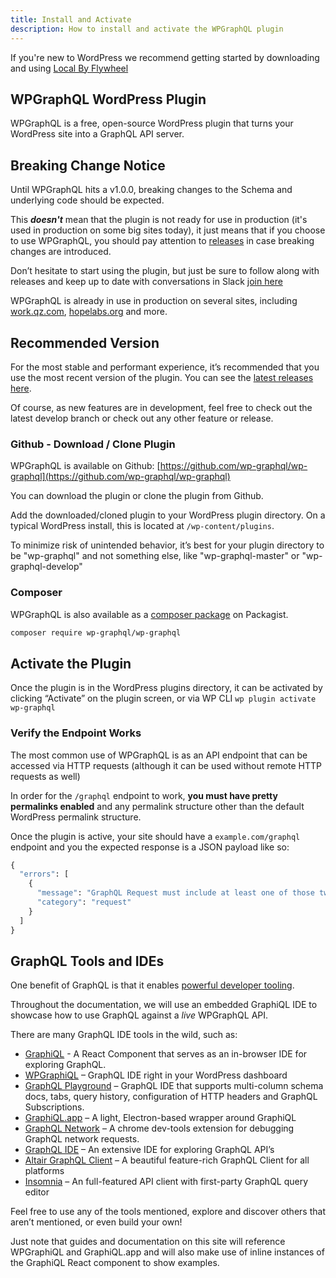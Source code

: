 ```yaml
---
title: Install and Activate
description: How to install and activate the WPGraphQL plugin
---
```



<Note type="warning" title="New to WordPress?">
  If you're new to WordPress we recommend getting started by downloading and
  using <a href="https://localbyflywheel.com/">Local By Flywheel</a>
</Note>

## WPGraphQL WordPress Plugin

WPGraphQL is a free, open-source WordPress plugin that turns your WordPress site into a GraphQL API
server.

## Breaking Change Notice

<Note type="warning">
Until WPGraphQL hits a v1.0.0, breaking changes to the Schema and underlying code should be expected.

This **_doesn't_** mean that the plugin is not ready for use in production (it's used in production
on some big sites today), it just means that if you choose to use WPGraphQL, you should pay attention
to [releases](https://github.com/wp-graphql/wp-graphql/releases) in case breaking changes are introduced.

</Note>

<p></p>

Don’t hesitate to start using the plugin, but just be sure to follow along with releases and keep up
to date with conversations in Slack [join here](https://wpgql-slack.herokuapp.com/)

WPGraphQL is already in use in production on several sites, including [work.qz.com](https://work.qz.com), [hopelabs.org](https://hopelabs.org) and more.

## Recommended Version

For the most stable and performant experience, it’s recommended that you use the most recent version
of the plugin. You can see the [latest releases here](https://github.com/wp-graphql/wp-graphql/releases).

Of course, as new features are in development, feel free to check out the latest develop branch or
check out any other feature or release.

### Github - Download / Clone Plugin
WPGraphQL is available on Github: [https://github.com/wp-graphql/wp-graphql](https://github.com/wp-graphql/wp-graphql)

You can download the plugin or clone the plugin from Github.

Add the downloaded/cloned plugin to your WordPress plugin directory. On a typical WordPress install,
this is located at `/wp-content/plugins`.

<Note type="info" title="Install Directory">
  To minimize risk of unintended behavior, it’s best for your plugin directory
  to be "wp-graphql" and not something else, like "wp-graphql-master" or
  "wp-graphql-develop"
</Note>

### Composer
WPGraphQL is also available as a [composer package](https://packagist.org/packages/wp-graphql/wp-graphql) on Packagist.

```bash
composer require wp-graphql/wp-graphql
```

## Activate the Plugin

Once the plugin is in the WordPress plugins directory, it can be activated by clicking “Activate” on
the plugin screen, or via WP CLI `wp plugin activate wp-graphql`

### Verify the Endpoint Works

The most common use of WPGraphQL is as an API endpoint that can be accessed via HTTP requests
(although it can be used without remote HTTP requests as well)

In order for the `/graphql` endpoint to work, **you must have pretty permalinks enabled** and any permalink structure other than the default WordPress permalink structure.

Once the plugin is active, your site should have a `example.com/graphql` endpoint and you the
expected response is a JSON payload like so:

```graphql
{
  "errors": [
    {
      "message": "GraphQL Request must include at least one of those two parameters: \"query\" or \"queryId\"",
      "category": "request"
    }
  ]
}
```

## GraphQL Tools and IDEs

One benefit of GraphQL is that it enables [powerful developer tooling](https://github.com/chentsulin/awesome-graphql#tools).

Throughout the documentation, we will use an embedded GraphiQL IDE to showcase how to use GraphQL
against a _live_ WPGraphQL API.

There are many GraphQL IDE tools in the wild, such as:

- [GraphiQL](https://github.com/graphql/graphiql) - A React Component that serves as an in-browser IDE for exploring GraphQL.
- [WPGraphiQL](https://github.com/wp-graphql/wp-graphiql) – GraphQL IDE right in your WordPress dashboard
- [GraphQL Playground](https://github.com/graphcool/graphql-playground) – GraphQL IDE that supports multi-column schema docs, tabs, query history, configuration of HTTP headers and GraphQL Subscriptions.
- [GraphiQL.app](https://github.com/skevy/graphiql-app) – A light, Electron-based wrapper around GraphiQL
- [GraphQL Network](https://github.com/Ghirro/graphql-network) – A chrome dev-tools extension for debugging GraphQL network requests.
- [GraphQL IDE](https://github.com/redound/graphql-ide) – An extensive IDE for exploring GraphQL API’s
- [Altair GraphQL Client](https://github.com/imolorhe/altair) – A beautiful feature-rich GraphQL Client for all platforms
- [Insomnia](https://insomnia.rest/) – An full-featured API client with first-party GraphQL query editor

<Note type="info">
Feel free to use any of the tools mentioned, explore and discover others that aren’t mentioned, or even build your own!

Just note that guides and documentation on this site will reference WPGraphiQL and GraphiQL.app and will also make use of inline instances of the GraphiQL React component to show examples.

</Note>
